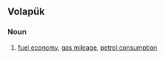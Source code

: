 ==Volapük==

===Noun===
{{head|vo|noun}}

# [[fuel economy]], [[gas mileage]], [[petrol consumption]]
